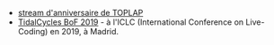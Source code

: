 * [https://toplap.org/wearefifteen/ stream d'anniversaire de TOPLAP]
* [[TidalCycles BoF 2019]] - à l'ICLC (International Conference on Live-Coding) en 2019, à Madrid.